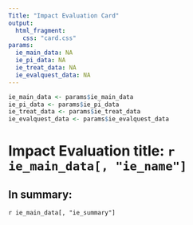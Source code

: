 ```yaml
---
Title: "Impact Evaluation Card"
output: 
  html_fragment:
    css: "card.css"
params:
  ie_main_data: NA
  ie_pi_data: NA 
  ie_treat_data: NA 
  ie_evalquest_data: NA
---
```


```r
ie_main_data <- params$ie_main_data
ie_pi_data <- params$ie_pi_data
ie_treat_data <- params$ie_treat_data
ie_evalquest_data <- params$ie_evalquest_data

```

# Impact Evaluation title: `r ie_main_data[, "ie_name"]`

## In summary:

`r ie_main_data[, "ie_summary"]`
